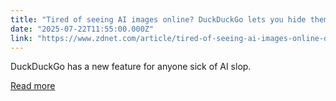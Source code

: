 ```yaml
---
title: "Tired of seeing AI images online? DuckDuckGo lets you hide them from results now"
date: "2025-07-22T11:55:00.000Z"
link: "https://www.zdnet.com/article/tired-of-seeing-ai-images-online-duckduckgo-lets-you-hide-them-from-results-now/"
---
```


DuckDuckGo has a new feature for anyone sick of AI slop.

[Read more](https://www.zdnet.com/article/tired-of-seeing-ai-images-online-duckduckgo-lets-you-hide-them-from-results-now/)
